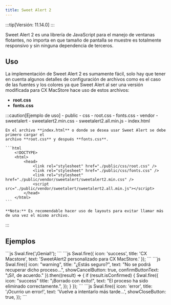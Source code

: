 ```yaml
---
title: Sweet Alert 2
---
```



:::tip[Versión: 11.14.0]
:::

Sweet Alert 2 es una librería de JavaScript para el manejo de ventanas flotantes, no importa en que tamaño
de pantalla se muestre es totalmente responsivo y sin ninguna dependencia de terceros.

## Uso

La implementación de Sweet Alert 2 es sumamente fácil, solo hay que tener en cuenta
algunos detalles de configuración de archivos como es el caso de las fuentes y los colores ya
que Sweet Alert al ser una versión modificada para CX MacStore hace uso de estos archivos:
- **root.css**
- **fonts.css**

:::caution[Ejemplo de uso]
    <FileTree>
        - public
            - css
                - root.css
                - fonts.css
            - vendor
                - sweetalert
                    - sweetalert2.min.css
                    - sweetalert2.all.min.js
        - index.html
    </FileTree>

    En el archivo **index.html** o donde se desea usar Sweet Alert se debe primero cargar el
    archivo **root.css** y después **fonts.css**.

    ```html
        <!DOCTYPE>
        <html>
            <head>
                <link rel="stylesheet" href="./public/css/root.css" />
                <link rel="stylesheet" href="./public/css/fonts.css" />
                <link rel="stylesheet" href="./public/vendor/sweetalert/sweetalert2.min.css" />
                <script src="./public/vendor/sweetalert/sweetalert2.all.min.js"></script>
            </head>
        </html>
    ```

    **Nota:** Es recomendable hacer uso de layouts para evitar llamar más de una vez el mismo archivo.
:::

## Ejemplos

<div class="card-exe-code">
    <Card title="Solo mensaje">
            <SwalBasic />
            ```js
            Swal.fire('¡Genial!');
            ```
    </Card>
    <Card title="Con icono, título y texto">
            <SwalIconTitleText />
            ```js
            Swal.fire({
                icon: 'success',
                title: 'CX Macstore',
                text: 'SweetAlert2 personalizado para CX MacStore.'
            });
            ```
    </Card>
    <Card title="Con botón de confirmación">
            <SwalConfirm />
            ```js
            Swal.fire({
                icon: "warning",
                title: "¿Estás seguro?",
                text: "No se podrá recuperar dicho proceso...",
                showCancelButton: true,
                confirmButtonText: "¡Sí!, de acuerdo."
                }).then((result) => {
                if (result.isConfirmed) {
                    Swal.fire({
                    icon: "success"    
                    title: "¡Borrado con éxito!",
                    text: "El proceso ha sido eliminado correctamente.",
                    });
                }
            });
            ```
    </Card>
    <Card title="Con botón de cierre">
            <SwalClose />
            ```js
            Swal.fire({
                icon: 'error',
                title: '¡Ocurrio un error!',
                text: 'Vuelve a intentarlo más tarde...',
                showCloseButton: true,
            });
            ```
    </Card>
</div>
